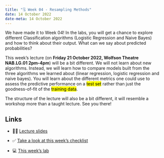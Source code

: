 ---
title: "🗓️ Week 04 - Resampling Methods"
date: 14 October 2022
date-meta: 14 October 2022
---

We have made it to Week 04! In the labs, you will get a chance to explore different Classification algorithms (Logistic Regression and Naive Bayes) and how to think about their output. What can we say about predicted probabilities?


This week's lecture (on **Friday 21 October 2022, Wolfson Theatre NAB.LG.01 2pm-4pm**) will be a bit different. We will not learn about new algorithms. Instead, we will learn how to compare models built from the three algorithms we learned about (linear regression, logistic regression and naive bayes). You will learn about the different metrics one could use to assess the predictive performance on a <mark>test set</mark> rather than just the goodness-of-fit of the <mark>training data</mark>.

The structure of the lecture will also be a bit different, it will resemble a workshop more than a taught lecture. See you there!


## Links

- 👨‍🏫 [Lecture slides](/weeks/week04/lecture.qmd)

- ✅ [Take a look at this week's checklist](/weeks/week04/checklist.qmd)

- 💻 [This week's lab](/weeks/week04/lab.qmd)
